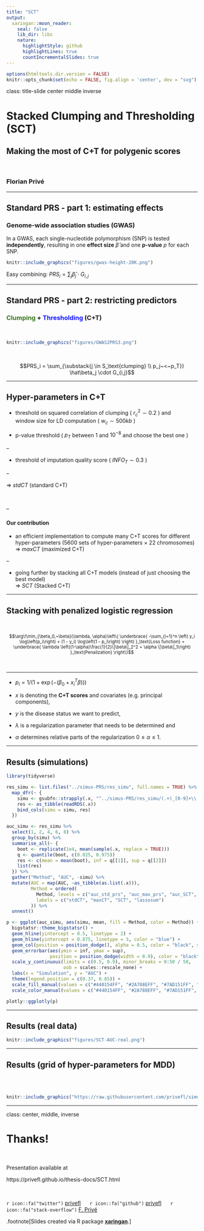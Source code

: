 ```yaml
---
title: "SCT"
output:
  xaringan::moon_reader:
    seal: false
    lib_dir: libs
    nature:
      highlightStyle: github
      highlightLines: true
      countIncrementalSlides: true
---
```


```r
options(htmltools.dir.version = FALSE)
knitr::opts_chunk$set(echo = FALSE, fig.align = 'center', dev = "svg")
```

class: title-slide center middle inverse

# Stacked Clumping and Thresholding (SCT)

## Making the most of C+T for polygenic scores

<br>

### Florian Privé

---

## Standard PRS - part 1: estimating effects

### Genome-wide association studies (GWAS)

In a GWAS, each single-nucleotide polymorphism (SNP) is tested **independently**, resulting in one **effect size** $\hat\beta$ and one **p-value** $p$ for each SNP. 

```r
knitr::include_graphics("figures/gwas-height-20K.png")
```

Easy combining: $PRS_i = \sum_j \hat\beta_j \cdot G_{i,j}$

---

## Standard PRS - part 2: restricting predictors

### <span style="color:#38761D">Clumping</span> + <span style="color:#1515FF">Thresholding</span> (C+T)

<br>

```r
knitr::include_graphics("figures/GWAS2PRS3.png")
```

<br>

$$PRS_i = \sum_{\substack{j \in S_\text{clumping} \\ p_j~<~p_T}} \hat\beta_j \cdot G_{i,j}$$

---

## Hyper-parameters in C+T

- threshold on squared correlation of clumping ( $r_c^2 \sim 0.2$ ) and    
window size for LD computation ( $w_c \sim 500 kb$ )

- p-value threshold ( $p_T$ between $1$ and $10^{-8}$ and choose the best one )

--

- threshold of imputation quality score ( $INFO_T \sim 0.3$ )

--

$\Longrightarrow$ *stdCT* (standard C+T)

<br>

--

#### Our contribution

- an efficient implementation to compute many C+T scores for different hyper-parameters (5600 sets of hyper-parameters $\times$ 22 chromosomes)    
$\Longrightarrow$ *maxCT* (maximized C+T)

--

- going further by stacking all C+T models (instead of just choosing the best model)    
$\Longrightarrow$ *SCT* (Stacked C+T)

---

## Stacking with penalized logistic regression

<br>

<Small>$$\arg\!\min_{\beta_0,~\beta}(\lambda, \alpha)\left\{  \underbrace{ -\sum_{i=1}^n \left( y_i \log\left(p_i\right) + (1 - y_i) \log\left(1 - p_i\right) \right) }_\text{Loss function}   +   \underbrace{ \lambda \left((1-\alpha)\frac{1}{2}\|\beta\|_2^2 + \alpha \|\beta\|_1\right) }_\text{Penalization}  \right\}$$</Small>

<br>

***

- $p_i=1/\left(1+\exp\left(-(\beta_0 + x_i^T\beta)\right)\right)$

- $x$ is denoting the **C+T scores** and covariates (e.g. principal components), 

- $y$ is the disease status we want to predict, 

- $\lambda$ is a regularization parameter that needs to be determined and

- $\alpha$ determines relative parts of the regularization $0 \le \alpha \le 1$. 

---

## Results (simulations)

```r
library(tidyverse)

res_simu <- list.files("../simus-PRS/res_simu", full.names = TRUE) %>%
  map_dfr(~ {
    simu <- gsubfn::strapply(.x, "^../simus-PRS/res_simu/(.+)_[0-9]+\\.rds$")[[1]]
    res <- as_tibble(readRDS(.x))
    bind_cols(simu = simu, res)
  })

auc_simu <- res_simu %>%
  select(1, 2, 4, 6, 8) %>%
  group_by(simu) %>%
  summarise_all(~ {
    boot <- replicate(1e4, mean(sample(.x, replace = TRUE)))
    q <- quantile(boot, c(0.025, 0.975))
    res <- c(mean = mean(boot), inf = q[[1]], sup = q[[2]])
    list(res)
  }) %>%
  gather("Method", "AUC", -simu) %>%
  mutate(AUC = map(AUC, ~as_tibble(as.list(.x))),
         Method = ordered(
           Method, levels = c("auc_std_prs", "auc_max_prs", "auc_SCT", "auc_lassosum"),
           labels = c("stdCT", "maxCT", "SCT", "lassosum")
         )) %>%
  unnest()

p <- ggplot(auc_simu, aes(simu, mean, fill = Method, color = Method)) +
  bigstatsr::theme_bigstatsr() +
  geom_hline(yintercept = 0.5, linetype = 2) +
  geom_hline(yintercept = 0.875, linetype = 3, color = "blue") +
  geom_col(position = position_dodge(), alpha = 0.5, color = "black", size = 1) +
  geom_errorbar(aes(ymin = inf, ymax = sup),
                position = position_dodge(width = 0.9), color = "black", width = 0.2, size = 1) +
  scale_y_continuous(limits = c(0.5, 0.9), minor_breaks = 0:50 / 50,
                     oob = scales::rescale_none) +
  labs(x = "Simulation", y = "AUC") +
  theme(legend.position = c(0.37, 0.85)) +
  scale_fill_manual(values = c("#440154FF", "#2A788EFF", "#7AD151FF", "#FDE725FF")) +
  scale_color_manual(values = c("#440154FF", "#2A788EFF", "#7AD151FF", "#FDE725FF"))

plotly::ggplotly(p)
```

---

## Results (real data)

```r
knitr::include_graphics("figures/SCT-AUC-real.png")
```

---

## Results (grid of hyper-parameters for MDD)

<br>
<br>

```r
knitr::include_graphics("https://raw.githubusercontent.com/privefl/simus-PRS/master/figures/grid-MDD.png")
```

---

class: center, middle, inverse

# Thanks!

<br>

Presentation available at

https://privefl.github.io/thesis-docs/SCT.html

<br>

`r icon::fa("twitter")` [privefl](https://twitter.com/privefl) &nbsp;&nbsp;&nbsp;&nbsp; `r icon::fa("github")` [privefl](https://github.com/privefl) &nbsp;&nbsp;&nbsp;&nbsp; `r icon::fa("stack-overflow")` [F. Privé](https://stackoverflow.com/users/6103040/f-priv%c3%a9)

.footnote[Slides created via R package [**xaringan**](https://github.com/yihui/xaringan).]
